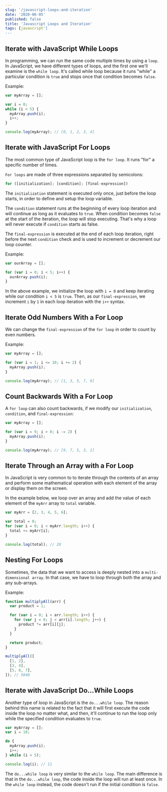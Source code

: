 ```yaml
---
slug: '/javascript-loops-and-iteration'
date: '2020-06-05'
published: false
title: 'Javascript Loops and Iteration'
tags: [javascript']
---
```


## Iterate with JavaScript While Loops

In programming, we can run the same code multiple times by using a `loop`.
In JavaScript, we have different types of loops, and the first one we'll examine is the `while loop`.
It's called while loop because it runs "while" a particular condition is `true` and stops once that condition becomes `false`.

Example:

```js
var myArray = [];

var i = 0;
while (i < 5) {
  myArray.push(i);
  i++;
}

console.log(myArray); // [0, 1, 2, 3, 4]
```

## Iterate with JavaScript For Loops

The most common type of JavaScript loop is the `for loop`. It runs "for" a specific number of times.

`For loops` are made of three expressions separated by semicolons:

```js
for ([initialization]; [condition]; [final-expression])
```

The `initialization` statement is executed only once, just before the loop starts, in order to define and setup the loop variable.

The `condition` statement runs at the beginning of every loop iteration and will continue as long as it evaluates to `true`. When condition becomes `false` at the start of the iteration, the loop will stop executing.
That's why a loop will never execute if `condition` starts as false.

The `final-expression` is executed at the end of each loop iteration, right before the next `condition` check and is used to increment or decrement our loop counter.

Example:

```js
var ourArray = [];

for (var i = 0; i < 5; i++) {
  ourArray.push(i);
}
```

In the above example, we initialize the loop with `i = 0` and keep iterating while our condition `i < 5` is `true`. Then, as our `final-expression`, we increment `i` by `1` in each loop iteration with the `i++` syntax.

## Iterate Odd Numbers With a For Loop

We can change the `final-expression` of the `for loop` in order to count by even numbers.

Example:

```js
var myArray = [];

for (var i = 1; i <= 10; i += 2) {
  myArray.push(i);
}

console.log(myArray); // [1, 3, 5, 7, 9]
```

## Count Backwards With a For Loop

A `for loop` can also count backwards, if we modify our `initialization`, `condition`, and `final-expression`:

```js
var myArray = [];

for (var i = 9; i > 0; i -= 2) {
  myArray.push(i);
}

console.log(myArray); // [9, 7, 5, 3, 1]
```

## Iterate Through an Array with a For Loop

In JavaScript is very common to to iterate through the contents of an array and perform some mathematical operation with each element of the array or display them on the screen.

In the example below, we loop over an array and add the value of each element of the `myArr` array to `total` variable.

```js
var myArr = [2, 3, 4, 5, 6];

var total = 0;
for (var i = 0; i < myArr.length; i++) {
  total += myArr[i];
}

console.log(total); // 20
```

## Nesting For Loops

Sometimes, the data that we want to access is deeply nested into a `multi-dimensional array`.
In that case, we have to loop through both the array and any sub-arrays.

Example:

```js
function multiplyAll(arr) {
  var product = 1;

  for (var i = 0; i < arr.length; i++) {
    for (var j = 0; j < arr[i].length; j++) {
      product *= arr[i][j];
    }
  }

  return product;
}

multiplyAll([
  [1, 2],
  [3, 4],
  [5, 6, 7],
]); // 5040
```

## Iterate with JavaScript Do...While Loops

Another type of loop in JavaScript is the `do...while loop`.
The reason behind this name is related to the fact that it will first execute the code inside the loop no matter what, and then, it'll continue to run the loop only while the specified condition evaluates to `true`.

```js
var myArray = [];
var i = 10;

do {
  myArray.push(i);
  i++;
} while (i < 5);

console.log(i); // 11
```

The `do...while loop` is very similar to the `while loop`.
The main difference is that in the `do...while loop`, the code inside the loop will run at least once.
In the `while loop` instead, the code doesn't run if the initial condition is `false`.
